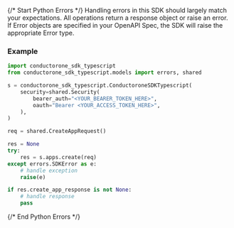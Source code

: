 {/* Start Python Errors */}
Handling errors in this SDK should largely match your expectations.  All operations return a response object or raise an error.  If Error objects are specified in your OpenAPI Spec, the SDK will raise the appropriate Error type.



### Example

```python
import conductorone_sdk_typescript
from conductorone_sdk_typescript.models import errors, shared

s = conductorone_sdk_typescript.ConductoroneSDKTypescript(
    security=shared.Security(
        bearer_auth="<YOUR_BEARER_TOKEN_HERE>",
        oauth="Bearer <YOUR_ACCESS_TOKEN_HERE>",
    ),
)

req = shared.CreateAppRequest()

res = None
try:
    res = s.apps.create(req)
except errors.SDKError as e:
    # handle exception
    raise(e)

if res.create_app_response is not None:
    # handle response
    pass

```

{/* End Python Errors */}
